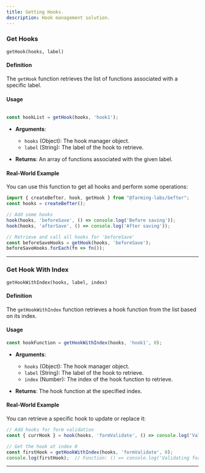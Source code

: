 ```yaml
---
title: Getting Hooks.
description: Hook management solution.
---
```


### Get Hooks

`getHook(hooks, label)`

#### Definition

The `getHook` function retrieves the list of functions associated with a specific label.

#### Usage

```javascript

const hookList = getHook(hooks, 'hook1');
```

- **Arguments**:
  - `hooks` (Object): The hook manager object.
  - `label` (String): The label of the hook to retrieve.

- **Returns**: An array of functions associated with the given label.

#### Real-World Example

You can use this function to get all hooks and perform some operations:

```javascript
import { createBefter, hook, getHook } from "@farming-labs/befter";
const hooks = createBefter();

// Add some hooks
hook(hooks, 'beforeSave', () => console.log('Before saving'));
hook(hooks, 'afterSave', () => console.log('After saving'));

// Retrieve and call all hooks for 'beforeSave'
const beforeSaveHooks = getHook(hooks, 'beforeSave');
beforeSaveHooks.forEach(fn => fn());
```

---

### Get Hook With Index

`getHookWithIndex(hooks, label, index)`

#### Definition

The `getHookWithIndex` function retrieves a hook function from the list based on its index.

#### Usage

```javascript
const hookFunction = getHookWithIndex(hooks, 'hook1', 0);
```

- **Arguments**:
  - `hooks` (Object): The hook manager object.
  - `label` (String): The label of the hook to retrieve.
  - `index` (Number): The index of the hook function to retrieve.

- **Returns**: The hook function at the specified index.

#### Real-World Example

You can retrieve a specific hook to update or replace it:

```javascript
// Add hooks for form validation
const { currHook } = hook(hooks, 'formValidate', () => console.log('Validating form'));

// Get the hook at index 0
const firstHook = getHookWithIndex(hooks, 'formValidate', 0);
console.log(firstHook);  // Function: () => console.log('Validating form')
```

---
